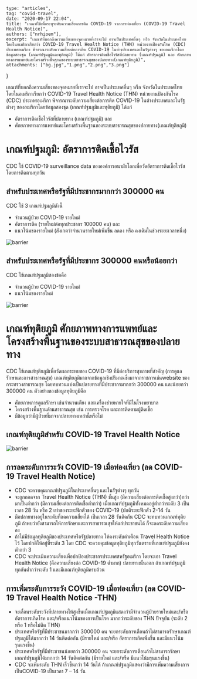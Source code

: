 	type: "articles",
	tag: "covid-travel",
	date: "2020-09-17 22:04",
    title: "เกณฑ์ใช้เพื่อระบุระดับความเสี่ยงการติด COVID-19 จากการท่องเที่ยว (COVID-19 Travel Health Notice)",
    authors: ["nrhioem"],
	excerpt: "เกณฑ์ที่บอกถึงความเสี่ยงของจุดหมายที่เราจะไป อาจเป็นประเทศอื่นๆ หรือ จังหวัดในประเทศไทย โดยในอเมริกาเรียกว่า COVID-19 Travel Health Notice (THN) หน่วยงานป้องกันโรค (CDC) ประเทศอเมริกา พิจารณาระดับความเสี่ยงต่อการติด COVID-19 ในต่างประเทศและในรัฐต่างๆ ของอเมริกาโดยข้อมูลสองชุด (เกณฑ์ปฐมภูมิและทุติยภูมิ) ได้แก่ อัตราการติดเชื้อไวรัสที่ปลายทาง (เกณฑ์ปฐมภูมิ) และ ศักยภาพทางการแพทย์และโครงสร้างพื้นฐานของระบบสาธารณสุขของปลายทาง(เกณฑ์ทุติยภูมิ)",
	attachments: ["bg.jpg","1.png","2.png","3.png"]
}

เกณฑ์ที่บอกถึงความเสี่ยงของจุดหมายที่เราจะไป อาจเป็นประเทศอื่นๆ หรือ จังหวัดในประเทศไทย โดยในอเมริกาเรียกว่า COVID-19 Travel Health Notice (THN)
หน่วยงานป้องกันโรค (CDC) ประเทศอเมริกา พิจารณาระดับความเสี่ยงต่อการติด COVID-19 ในต่างประเทศและในรัฐต่างๆ ของอเมริกาโดยข้อมูลสองชุด (เกณฑ์ปฐมภูมิและทุติยภูมิ) ได้แก่
- อัตราการติดเชื้อไวรัสที่ปลายทาง (เกณฑ์ปฐมภูมิ) และ
- ศักยภาพทางการแพทย์และโครงสร้างพื้นฐานของระบบสาธารณสุขของปลายทาง(เกณฑ์ทุติยภูมิ)
# เกณฑ์ปฐมภูมิ: อัตราการติดเชี้อไวรัส
CDC ใช้ COVID-19 surveillance data ขององค์การอนามัยโลกเพื่อวัดอัตราการติดเชื้อไวรัส โดยการติดตามทุกวัน
##  สำหรับประเทศหรือรัฐที่มีประชากรมากกว่า 300000 คน
CDC ใช้ 3 เกณฑ์ปฐมภูมิดังนี้

- จำนวนผู้ป่วย COVID-19 รายใหม่
- อัตราการติด (รายใหม่ต่อทุกประชากร 100000 คน) และ
- แนวโน้มของรายใหม่ (สังเกตว่าจำนวนรายใหม่เพิ่มขึ้น ลดลง หรือ คงเดิมในช่วงระยะเวลาหนึ่ง)

<Img fluid={props.images[1].childImageSharp.fluid} alt="barrier"/>

## สำหรับประเทศหรือรัฐที่มีประชากร 300000 คนหรือน้อยกว่า
CDC ใช้เกณฑ์ปฐมภูมิสองข้อคือ

- จำนวนผู้ป่วย COVID-19 รายใหม่
- แนวโน้มของรายใหม่

<Img fluid={props.images[2].childImageSharp.fluid} alt="barrier"/>

# เกณฑ์ทุติยภูมิ ศักยภาพทางการแพทย์และโครงสร้างพื้นฐานของระบบสาธารณสุขของปลายทาง

CDC ใช้เกณฑ์ทุติยภูมิเพื่อวัดผลกระทบของ COVID-19 ที่มีต่อบริการสุขภาพที่สำคัญ (การดูแลรักษาและการสาธารณสุข) เกณฑ์ทุติยภูมิมากจากข้อมูลเชิงปริมาณซึ่งมาจากราชการเช่นwebsite ของกระทรวงสาธารณสุข โดยทบทวนแบ่งเป็นปลายทางที่มีประชากรมากกว่า 300000 คน และน้อยกว่า 300000 คน
ตัวอย่างของข้อมูลทุติยภูมิคือ

- ศักยภาพการดูแลรักษา เช่นจำนวนเตียง และเครื่องช่วยหายใจที่มีในโรงพยาบาล
- โครงสร้างพื้นฐานด้านสาธารณสุข เช่น การตรวจโรค และการติดตามผู้ติดเชื้อ
- มีข้อมูลว่ามีผู้ป่วยที่มาจากปลายทางเหล่านี้หรือไม่

## เกณฑ์ทุติยภูมิสำหรับ COVID-19 Travel Health Notice

<Img fluid={props.images[3].childImageSharp.fluid} alt="barrier"/>

## การลดระดับการระวัง COVID-19 เมื่อท่องเที่ยว (ลด COVID-19 Travel Health Notice)
- CDC จะควบคุมเกณฑ์ปฐมภูมิในประเทศอื่นๆ และในรัฐต่างๆ ทุกวัน
- จะถูกถอดจาก Travel Health Notice (THN) ขั้นสูง (มีความเสี่ยงต่อการติดเชื้อสูงกว่า)กว่ามาเป็นต่ำกว่า (มีความเสี่ยงต่อการติดเชื้อต่ำกว่า) เมื่อเกณฑ์ปฐมภูมิทั้งหมดอยู่ต่ำกว่าระดับ 3 เป็นเวลา 28 วัน  หรือ 2 เท่าของระยะฟักตัวของ COVID-19 (ปกติระยะฟักตัว 2-14 วัน
- มึอปลายทางอยู่ในระดับที่ลดความเสี่ยงได้ เป็นเวลา 28 วันติดกัน CDC จะทบทวนเกณฑ์ทุติยภูมิ ถ้าพบว่ายังสามารถให้การรักษาและการสาธารณสุขให้แก่ประชาชนได้ ก็จะลดระดับความเสี่ยงลง
- ถ้าไม่มีข้อมูลทุติยภูมิของประเทศหรือรัฐปลายทาง ให้คงระดับคำเตือน Travel Health Notice ไว้ โดยปกติให้อยู่ที่ระดับ 3 โดย CDC จะควบคุมข้อมูลทุติยภูมิทุกวันตราบที่เกณฑ์ปฐมภูมิยังคงต่ำกว่า 3
- CDC จะประเมินความเสี่ยงเพื่อปกป้องประชากรประเทศสหรัฐอเมริกา โดยจะเอา Travel Health Notice (คือความเสี่ยงต่อ COVID-19 ต่ำมาก) ปลายทางนั้นออก ถ้าเกณฑ์ปฐมภูมิทุกอันต่ำกว่าระดับ 1 และมีเกณฑ์ทุติยภูมิครบถ้วน
## การเพิ่มระดับการระวัง COVID-19 เมื่อท่องเที่ยว (ลด COVID-19 Travel Health Notice -THN)
- จะเลื่อนระดับระวังที่ปลายทางให้สูงขึ้นเมื่อเกณฑ์ปฐมภูมิแสดงว่ามีจำนวนผู้ป่วยรายใหม่และ/หรืออัตราการเกิดโรค และ/หรือแนวโน้มของการเป็นโรค มากกว่าระดับของ THN ปัจจุบัน (ระดับ 2 หรือ 1 หรือไม่ติด THN)
- ประเทศหรือรัฐที่มีประชาชนมากกว่า 300000 คน จะยกระดับการเตือนถ้าไม่สามารถรักษาเกณฑ์ปฐมภูมิได้มากกว่า 14 วันติดต่อกัน (มีรายใหม่ และ/หรือ อัตราการเกิดเพิ่มขึ้น และมีแนวโน้มรุนแรงขึ้น)
- ประเทศหรือรัฐที่มีประชาชนน้อยกว่า 300000 คน จะยกระดับการเตือนถ้าไม่สามารถรักษาเกณฑ์ปฐมภูมิได้มากกว่า 14 วันติดต่อกัน (มีรายใหม่  และ/หรือ มีแนวโน้มรุนแรงขึ้น)
- CDC จะเพิ่มระดับ THN เร็วขึ้นกว่า 14 วันได้ ถ้าเกณฑ์ปฐมภูมิแสดงว่ามีการเพิ่มความเสี่ยงการเป็นCOVID-19 เป็นเวลา 7 – 14 วัน
